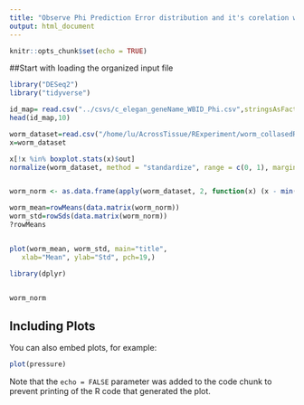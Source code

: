 ```yaml
---
title: "Observe Phi Prediction Error distribution and it's corelation with Variance"
output: html_document
---
```


```r
knitr::opts_chunk$set(echo = TRUE)
```


##Start with loading the organized input file

```r
library("DESeq2")
library("tidyverse")

id_map= read.csv("../csvs/c_elegan_geneName_WBID_Phi.csv",stringsAsFactors=FALSE)
head(id_map,10)

worm_dataset=read.csv("/home/lu/AcrossTissue/RExperiment/worm_collasedReplicate.csv",header = TRUE, row.names = 1, sep = ",")
x=worm_dataset

x[!x %in% boxplot.stats(x)$out]
normalize(worm_dataset, method = "standardize", range = c(0, 1), margin = 1L, on.constant = "quiet")


worm_norm <- as.data.frame(apply(worm_dataset, 2, function(x) (x - min(x))/(max(x)-min(x))))

worm_mean=rowMeans(data.matrix(worm_norm))
worm_std=rowSds(data.matrix(worm_norm))
?rowMeans


plot(worm_mean, worm_std, main="title",
   xlab="Mean", ylab="Std", pch=19,)

library(dplyr)


worm_norm


```



## Including Plots

You can also embed plots, for example:

```r
plot(pressure)
```

Note that the `echo = FALSE` parameter was added to the code chunk to prevent printing of the R code that generated the plot.
